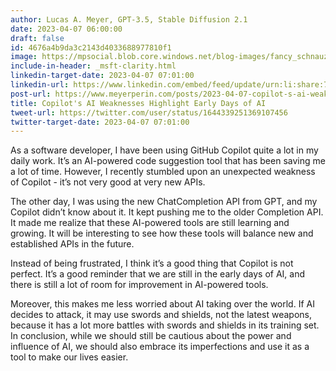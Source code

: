 ```yaml
---
author: Lucas A. Meyer, GPT-3.5, Stable Diffusion 2.1
date: 2023-04-07 06:00:00
draft: false
id: 4676a4b9da3c2143d4033688977810f1
image: https://mpsocial.blob.core.windows.net/blog-images/fancy_schnauzer.png
include-in-header: _msft-clarity.html
linkedin-target-date: 2023-04-07 07:01:00
linkedin-url: https://www.linkedin.com/embed/feed/update/urn:li:share:7050104951657660417
post-url: https://www.meyerperin.com/posts/2023-04-07-copilot-s-ai-weaknesses-highlight-early-days-of-ai.html
title: Copilot's AI Weaknesses Highlight Early Days of AI
tweet-url: https://twitter.com/user/status/1644339251369107456
twitter-target-date: 2023-04-07 07:01:00
---
```


As a software developer, I have been using GitHub Copilot quite a lot in my daily work. It's an AI-powered code suggestion tool that has been saving me a lot of time. However, I recently stumbled upon an unexpected weakness of Copilot - it's not very good at very new APIs. 

The other day, I was using the new ChatCompletion API from GPT, and my Copilot didn't know about it. It kept pushing me to the older Completion API. It made me realize that these AI-powered tools are still learning and growing. It will be interesting to see how these tools will balance new and established APIs in the future.

Instead of being frustrated, I think it's a good thing that Copilot is not perfect. It's a good reminder that we are still in the early days of AI, and there is still a lot of room for improvement in AI-powered tools. 

Moreover, this makes me less worried about AI taking over the world. If AI decides to attack, it may use swords and shields, not the latest weapons, because it has a lot more battles with swords and shields in its training set. In conclusion, while we should still be cautious about the power and influence of AI, we should also embrace its imperfections and use it as a tool to make our lives easier.